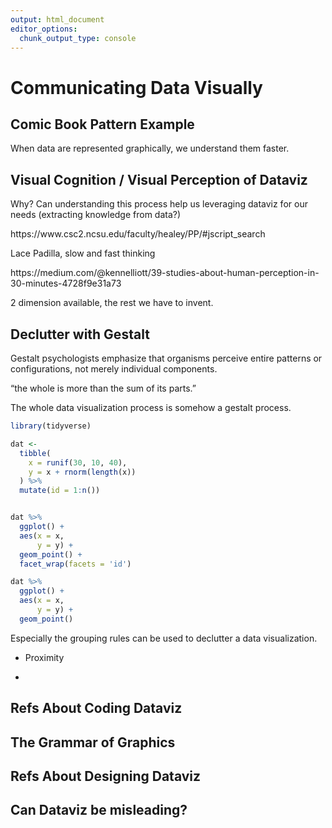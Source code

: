 ```yaml
---
output: html_document
editor_options: 
  chunk_output_type: console
---
```


# Communicating Data Visually

## Comic Book Pattern Example

When data are represented graphically, we understand them faster.

## Visual Cognition / Visual Perception of Dataviz

Why? Can understanding this process help us leveraging dataviz for our needs (extracting knowledge from data?)

https://www.csc2.ncsu.edu/faculty/healey/PP/#jscript_search

Lace Padilla, slow and fast thinking

https://medium.com/@kennelliott/39-studies-about-human-perception-in-30-minutes-4728f9e31a73

2 dimension available, the rest we have to invent.

## Declutter with Gestalt

Gestalt psychologists emphasize that organisms perceive entire patterns or configurations, not merely individual components.

"the whole is more than the sum of its parts."

The whole data visualization process is somehow a gestalt process.

```r
library(tidyverse)

dat <- 
  tibble(
    x = runif(30, 10, 40),
    y = x + rnorm(length(x))
  ) %>% 
  mutate(id = 1:n())


dat %>% 
  ggplot() +
  aes(x = x,
      y = y) +
  geom_point() +
  facet_wrap(facets = 'id')

dat %>% 
  ggplot() +
  aes(x = x,
      y = y) +
  geom_point()
```

Especially the grouping rules can be used to declutter a data visualization.

-   Proximity

-   

## Refs About Coding Dataviz

## The Grammar of Graphics

## Refs About Designing Dataviz

## Can Dataviz be misleading?

